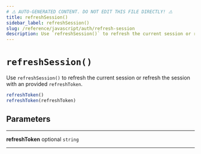 ```yaml
---
# ⚠️ AUTO-GENERATED CONTENT. DO NOT EDIT THIS FILE DIRECTLY! ⚠️
title: refreshSession()
sidebar_label: refreshSession()
slug: /reference/javascript/auth/refresh-session
description: Use `refreshSession()` to refresh the current session or refresh the session with an provided `refreshToken`.
---
```


# `refreshSession()`

Use `refreshSession()` to refresh the current session or refresh the
session with an provided `refreshToken`.

```ts
refreshToken()
refreshToken(refreshToken)
```

## Parameters

---

**<span className="parameter-name">refreshToken</span>** <span className="optional-status">optional</span> `string`

---
